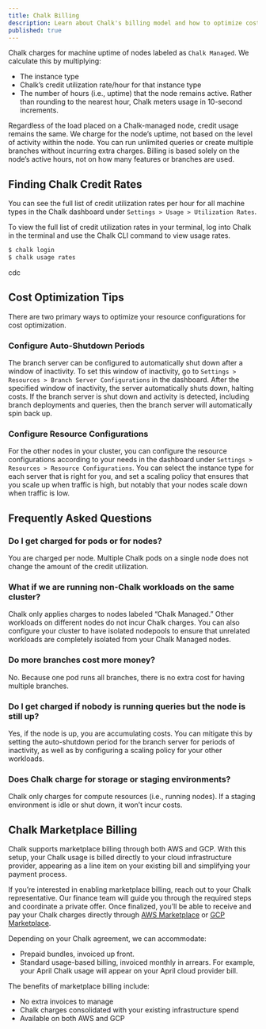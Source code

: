 ```yaml
---
title: Chalk Billing
description: Learn about Chalk's billing model and how to optimize costs.
published: true
---
```


Chalk charges for machine uptime of nodes labeled as `Chalk Managed`. We calculate this by
multiplying:

* The instance type
* Chalk’s credit utilization rate/hour for that instance type
* The number of hours (i.e., uptime) that the node remains active.
Rather than rounding to the nearest hour, Chalk meters usage in 10-second increments.

Regardless of the load placed on a Chalk-managed node, credit usage remains the same.
We charge for the node’s uptime, not based on the level of activity within the node.
You can run unlimited queries or create multiple branches without incurring extra charges.
Billing is based solely on the node’s active hours, not on how many features or branches are used.

## Finding Chalk Credit Rates

You can see the full list of credit utilization rates per hour for all machine types in the Chalk
dashboard under `Settings > Usage > Utilization Rates`.


To view the full list of credit utilization rates in your terminal, log into Chalk in the
terminal and use the Chalk CLI command to view usage rates.

```bash
$ chalk login
$ chalk usage rates
```
cdc
## Cost Optimization Tips

There are two primary ways to optimize your resource configurations for cost optimization.

### Configure Auto-Shutdown Periods

The branch server can be configured to automatically shut down after a window of inactivity. To set this
window of inactivity, go to `Settings > Resources > Branch Server Configurations` in the dashboard.
After the specified window of inactivity, the server automatically shuts down, halting costs. If the
branch server is shut down and activity is detected, including branch deployments and queries, then the
branch server will automatically spin back up.

### Configure Resource Configurations

For the other nodes in your cluster, you can configure the resource configurations according to your needs
in the dashboard under `Settings > Resources > Resource Configurations`. You can select the instance type
for each server that is right for you, and set a scaling policy that ensures that you scale up when traffic
is high, but notably that your nodes scale down when traffic is low.

## Frequently Asked Questions

### Do I get charged for pods or for nodes?

You are charged per node. Multiple Chalk pods on a single node does not change the amount of the credit
utilization.

### What if we are running non-Chalk workloads on the same cluster?

Chalk only applies charges to nodes labeled “Chalk Managed.” Other workloads on different nodes do not
incur Chalk charges. You can also configure your cluster to have isolated nodepools to ensure that
unrelated workloads are completely isolated from your Chalk Managed nodes.

### Do more branches cost more money?

No. Because one pod runs all branches, there is no extra cost for having multiple branches.

### Do I get charged if nobody is running queries but the node is still up?

Yes, if the node is up, you are accumulating costs. You can mitigate this by setting the auto-shutdown
period for the branch server for periods of inactivity, as well as by configuring a scaling policy for
your other workloads.

### Does Chalk charge for storage or staging environments?

Chalk only charges for compute resources (i.e., running nodes). If a staging environment is idle or shut
down, it won’t incur costs.

## Chalk Marketplace Billing

Chalk supports marketplace billing through both AWS and GCP. With this setup, your Chalk usage is billed directly to
your cloud infrastructure provider, appearing as a line item on your existing bill and simplifying your payment process.

If you’re interested in enabling marketplace billing, reach out to your Chalk representative. Our finance team will guide
you through the required steps and coordinate a private offer. Once finalized, you’ll be able to receive and pay
your Chalk charges directly through
[AWS Marketplace](https://docs.aws.amazon.com/marketplace/latest/buyerguide/buyer-paying-for-products.html) or
[GCP Marketplace](https://cloud.google.com/marketplace/docs/understanding-billing).

Depending on your Chalk agreement, we can accommodate:
- Prepaid bundles, invoiced up front.
- Standard usage-based billing, invoiced monthly in arrears. For example, your April Chalk usage will appear on
your April cloud provider bill.

The benefits of marketplace billing include:
- No extra invoices to manage
- Chalk charges consolidated with your existing infrastructure spend
- Available on both AWS and GCP


